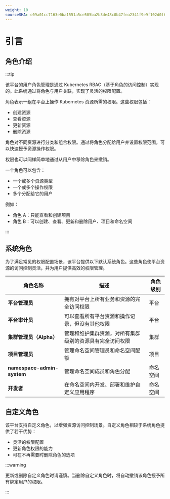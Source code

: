 ```yaml
---
weight: 10
sourceSHA: c09a01cc7163e0ba1551a5ce505ba2b3de48c0b47fea2341f9e9f102d0f66e2e
---
```


# 引言

## 角色介绍

:::tip

该平台的用户角色管理是通过 Kubernetes RBAC（基于角色的访问控制）实现的。此系统通过将角色与用户关联，实现了灵活的权限配置。

角色表示一组在平台上操作 Kubernetes 资源所需的权限。这些权限包括：

- 创建资源
- 查看资源
- 更新资源
- 删除资源

角色对不同资源进行分类和组合权限。通过将角色分配给用户并设置权限范围，可以快速授予资源操作权限。

权限也可以同样简单地通过从用户中移除角色来撤销。

一个角色可以包含：

- 一个或多个资源类型
- 一个或多个操作权限
- 多个分配给它的用户

例如：

- 角色 A：只能查看和创建项目
- 角色 B：可以创建、查看、更新和删除用户、项目和命名空间

:::

## 系统角色

为了满足常见的权限配置场景，该平台提供以下默认系统角色。这些角色使平台资源的访问控制灵活，并为用户提供高效的权限管理。

| 角色名称                           | 描述                                                                                       | 角色级别   |
| --------------------------------- | ------------------------------------------------------------------------------------------ | ---------- |
| **平台管理员**                   | 拥有对平台上所有业务和资源的完全访问权限                                                   | 平台       |
| **平台审计员**                   | 可以查看所有平台资源和操作记录，但没有其他权限                                             | 平台       |
| **集群管理员（Alpha）**          | 管理和维护集群资源，对所有集群级别的资源具有完全访问权限                                   | 集群       |
| **项目管理员**                   | 管理命名空间管理员和命名空间配额                                                           | 项目       |
| **namespace-admin-system**        | 管理命名空间成员和角色分配                                                                 | 命名空间   |
| **开发者**                       | 在命名空间内开发、部署和维护自定义应用程序                                                 | 命名空间   |

## 自定义角色

该平台支持自定义角色，以增强资源访问控制场景。自定义角色相较于系统角色提供了若干优势：

- 灵活的权限配置
- 更新角色权限的能力
- 可在不再需要时删除角色的选项

:::warning

更新或删除自定义角色时请谨慎。当删除自定义角色时，将自动撤销该角色授予所有绑定用户的权限。

:::
